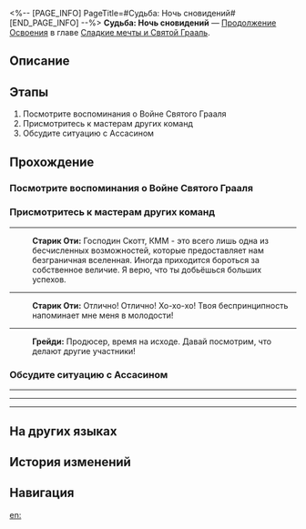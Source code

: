 <%-- [PAGE_INFO]
PageTitle=#Судьба: Ночь сновидений#
[END_PAGE_INFO] --%>
{{Дополнить|Диалоги.}}
{{Миссия Инфобокс
|id              = 1040532
|Название        = 
|Изображение     = Миссия Судьба Ночь сновидений.png
|Тип             = Продолжение Освоения
|Событие         = 
|Глава           = Сладкие мечты и Святой Грааль
|Условия         = 
|Персонажи       = Грейди; Первопроходец; Старик Оти
|СтартЛокация    = [[<!--стартовый мир-->]] — [[<!--стартовая локация-->]]
|Мир             = <!--стартовый мир-->
|Предыдущая      = 
|Следующая       = ???
|Награды         = Опыт Освоения*500; Звёздный нефрит*60; Путеводитель путешественника*4; Очищенный эфир*4; Кредиты*80 000
}}
'''Судьба: Ночь сновидений''' — [[Продолжение Освоения]] в главе [[Сладкие мечты и Святой Грааль]].

==Описание==
{{Описание|<!--официальное описание из Перекрёстка судеб-->}}

==Этапы==
# Посмотрите воспоминания о Войне Святого Грааля
# Присмотритесь к мастерам других команд
# Обсудите ситуацию с Ассасином

==Прохождение==
{{Дополнить}}
{{Диалог Конец}}

===Посмотрите воспоминания о Войне Святого Грааля===
{{Описание миссии|тип=Продолжение Освоения|локация=<!--необходимо добавить-->|Когда вы смотрите на Святой Грааль, в голове всплывают воспоминания. В последнее время вы так забывчивы, может, пора попросить хранителя памяти осмотреть вас? Хотя... На хранителей нельзя положиться.}}
{{Диалог Начало}}
{{Диалог Конец}}

===Присмотритесь к мастерам других команд===
{{Описание миссии|тип=Продолжение Освоения|локация=<!--необходимо добавить-->|Тайком раздобудьте сведения о противниках, не спешите.}}
{{Диалог Начало}}
----
:{{tx}}
:'''Старик Оти:''' Господин Скотт, КММ - это всего лишь одна из бесчисленных возможностей, которые предоставляет нам безграничная вселенная. Иногда приходится бороться за собственное величие. Я верю, что ты добьёшься больших успехов.
----
:{{tx}}
:'''Старик Оти:''' Отлично! Отлично! Хо-хо-хо! Твоя беспринципность напоминает мне меня в молодости!
----
:{{tx}}
:<!--2-second delay-->
:'''Грейди:''' Продюсер, время на исходе. Давай посмотрим, что делают другие участники!
{{Диалог Конец}}

===Обсудите ситуацию с Ассасином===
{{Описание миссии|тип=Продолжение Освоения|локация=<!--необходимо добавить-->|Даже если враги растянутся от Тематического парка Студии «Часы» до Большого театра, одинокий волк не склонит свою гордую голову (наверное).}}
{{Диалог Начало}}
----
:{{tx}}
----
:{{tx}}
----
:{{tx}}
{{Диалог Конец}}

==На других языках==
{{На других языках
|en   = Fate/Night in Dreamland
|zhs  = 命运/驻足梦国之夜
|zht  = 命運/駐足夢國之夜
|ja   = Fate&nbsp;/&nbsp;夢の国で足を休める夜
|ko   = Fate/꿈나라의 밤에 머물며
|es   = Fate/Noche de los sueños detenidos
|fr   = Fate/Nuit des rêves réprimés
|ru   = Судьба: Ночь сновидений
|th   = Fate/ ณ รัตติกาลแห่งแดนฝัน
|vi   = Fate/Đêm Dừng Chân Nơi Giấc Mơ
|de   = Fate/Verweilen in der Nacht des Traumlandes
|id   = Fate/Malam di Negeri Mimpi
|pt   = Fate/Noite na Terra dos Sonhos
}}

==История изменений==
{{История изменений|3.5}}

==Навигация==
{{Продолжение Освоения Навбокс|Глава }}

[[en:]]
